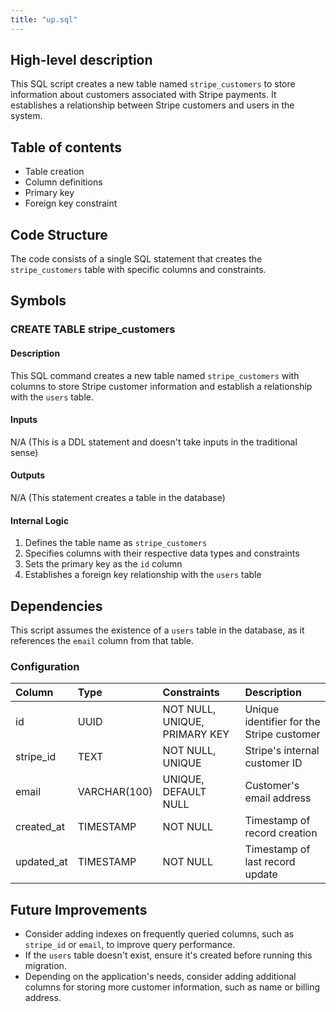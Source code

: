 ```yaml
---
title: "up.sql"
---
```


## High-level description
This SQL script creates a new table named `stripe_customers` to store information about customers associated with Stripe payments. It establishes a relationship between Stripe customers and users in the system.

## Table of contents
- Table creation
- Column definitions
- Primary key
- Foreign key constraint

## Code Structure
The code consists of a single SQL statement that creates the `stripe_customers` table with specific columns and constraints.

## Symbols

### CREATE TABLE stripe_customers
#### Description
This SQL command creates a new table named `stripe_customers` with columns to store Stripe customer information and establish a relationship with the `users` table.

#### Inputs
N/A (This is a DDL statement and doesn't take inputs in the traditional sense)

#### Outputs
N/A (This statement creates a table in the database)

#### Internal Logic
1. Defines the table name as `stripe_customers`
2. Specifies columns with their respective data types and constraints
3. Sets the primary key as the `id` column
4. Establishes a foreign key relationship with the `users` table

## Dependencies
This script assumes the existence of a `users` table in the database, as it references the `email` column from that table.

### Configuration
| Column | Type | Constraints | Description |
|:-------|:-----|:------------|:------------|
| id | UUID | NOT NULL, UNIQUE, PRIMARY KEY | Unique identifier for the Stripe customer |
| stripe_id | TEXT | NOT NULL, UNIQUE | Stripe's internal customer ID |
| email | VARCHAR(100) | UNIQUE, DEFAULT NULL | Customer's email address |
| created_at | TIMESTAMP | NOT NULL | Timestamp of record creation |
| updated_at | TIMESTAMP | NOT NULL | Timestamp of last record update |

## Future Improvements
- Consider adding indexes on frequently queried columns, such as `stripe_id` or `email`, to improve query performance.
- If the `users` table doesn't exist, ensure it's created before running this migration.
- Depending on the application's needs, consider adding additional columns for storing more customer information, such as name or billing address.